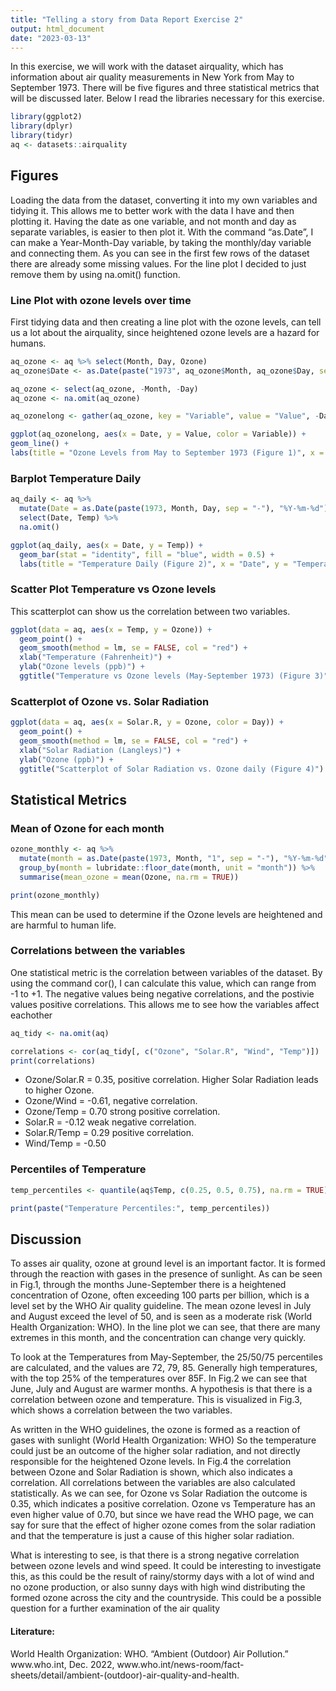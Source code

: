 ```yaml
---
title: "Telling a story from Data Report Exercise 2"
output: html_document
date: "2023-03-13"
---
```


In this exercise, we will work with the dataset airquality, which has information about air quality measurements in New York from May to September 1973.
There will be five figures and three statistical metrics that will be discussed later. Below I read the libraries necessary for this exercise.

```r
library(ggplot2)
library(dplyr)
library(tidyr)
aq <- datasets::airquality
```

## Figures

Loading the data from the dataset, converting it into my own variables and tidying it.
This allows me to better work with the data I have and then plotting it. 
Having the date as one variable, and not month and day as separate variables, is easier to then plot it. With the command "as.Date", I can make a Year-Month-Day variable, by taking the monthly/day variable and connecting them.
As you can see in the first few rows of the dataset there are already some missing values. For the line plot I decided to just remove them by using na.omit() function.


### Line Plot with ozone levels over time

First tidying data and then creating a line plot with the ozone levels, can tell us a lot about the airquality, since heightened ozone levels are a hazard for humans.
```r

aq_ozone <- aq %>% select(Month, Day, Ozone)
aq_ozone$Date <- as.Date(paste("1973", aq_ozone$Month, aq_ozone$Day, sep = "-"))

aq_ozone <- select(aq_ozone, -Month, -Day)
aq_ozone <- na.omit(aq_ozone)

aq_ozonelong <- gather(aq_ozone, key = "Variable", value = "Value", -Date)

ggplot(aq_ozonelong, aes(x = Date, y = Value, color = Variable)) + 
geom_line() +
labs(title = "Ozone Levels from May to September 1973 (Figure 1)", x = "Date", y = "Ozone Level (ppb)")
```


### Barplot Temperature Daily

```r
aq_daily <- aq %>%
  mutate(Date = as.Date(paste(1973, Month, Day, sep = "-"), "%Y-%m-%d")) %>%
  select(Date, Temp) %>%
  na.omit()

ggplot(aq_daily, aes(x = Date, y = Temp)) +
  geom_bar(stat = "identity", fill = "blue", width = 0.5) +
  labs(title = "Temperature Daily (Figure 2)", x = "Date", y = "Temperature (F)") 
```


### Scatter Plot Temperature vs Ozone levels

This scatterplot can show us the correlation between two variables.

```r
ggplot(data = aq, aes(x = Temp, y = Ozone)) +
  geom_point() +
  geom_smooth(method = lm, se = FALSE, col = "red") +
  xlab("Temperature (Fahrenheit)") +
  ylab("Ozone levels (ppb)") +
  ggtitle("Temperature vs Ozone levels (May-September 1973) (Figure 3)")
```

  
### Scatterplot of Ozone vs. Solar Radiation

```r
ggplot(data = aq, aes(x = Solar.R, y = Ozone, color = Day)) +
  geom_point() +
  geom_smooth(method = lm, se = FALSE, col = "red") +
  xlab("Solar Radiation (Langleys)") +
  ylab("Ozone (ppb)") +
  ggtitle("Scatterplot of Solar Radiation vs. Ozone daily (Figure 4)")
```



## Statistical Metrics

### Mean of Ozone for each month
```r
ozone_monthly <- aq %>%
  mutate(month = as.Date(paste(1973, Month, "1", sep = "-"), "%Y-%m-%d")) %>%
  group_by(month = lubridate::floor_date(month, unit = "month")) %>%
  summarise(mean_ozone = mean(Ozone, na.rm = TRUE))

print(ozone_monthly)
```


This mean can be used to determine if the Ozone levels are heightened and are harmful to human life.



### Correlations between the variables

One statistical metric is the correlation between variables of the dataset. By using the command cor(), I can calculate this value, which can range from -1 to +1. The negative values being negative correlations, and the postivie values positive correlations. This allows me to see how the variables affect eachother

```r
aq_tidy <- na.omit(aq)

correlations <- cor(aq_tidy[, c("Ozone", "Solar.R", "Wind", "Temp")])
print(correlations)
```

- Ozone/Solar.R = 0.35, positive correlation. Higher Solar Radiation leads to higher Ozone.
- Ozone/Wind = -0.61, negative correlation. 
- Ozone/Temp = 0.70 strong positive correlation. 
- Solar.R = -0.12 weak negative correlation.
- Solar.R/Temp = 0.29 positive correlation.
- Wind/Temp = -0.50 

### Percentiles of Temperature

```r
temp_percentiles <- quantile(aq$Temp, c(0.25, 0.5, 0.75), na.rm = TRUE)

print(paste("Temperature Percentiles:", temp_percentiles))
```


## Discussion

To asses air quality, ozone at ground level is an important factor. It is formed through the reaction with gases in the presence of sunlight. As can be seen in Fig.1, through the months June-September there is a heightened concentration of Ozone, often exceeding 100 parts per billion, which is a level set by the WHO Air quality guideline. The mean ozone levesl in July and August exceed the level of 50, and is seen as a moderate risk (World Health Organization: WHO). In the line plot we can see, that there are many extremes in this month, and the concentration can change very quickly.

To look at the Temperatures from May-September, the 25/50/75 percentiles are calculated, and the values are 72, 79, 85. Generally high temperatures, with the top 25% of the temperatures over 85F. In Fig.2 we can see that June, July and August are warmer months. A hypothesis is that there is a correlation between ozone and temperature. This is visualized in Fig.3, which shows a correlation between the two variables.

As written in the WHO guidelines, the  ozone is formed as a reaction of gases with sunlight (World Health Organization: WHO) So the temperature could just be an outcome of the higher solar radiation, and not directly responsible for the heightened Ozone levels. In Fig.4 the correlation between Ozone and Solar Radiation is shown, which also indicates a correlation.
All correlations between the variables are also calculated statistically. As we can see, for Ozone vs Solar Radiation the outcome is 0.35, which indicates a positive correlation. Ozone vs Temperature has an even higher value of 0.70, but since we have read the WHO page, we can say for sure that the effect of higher ozone comes from the solar radiation and that the temperature is just a cause of this higher solar radiation.

What is interesting to see, is that there is a strong negative correlation between ozone levels and wind speed. It could be interesting to investigate this, as this could be the result of rainy/stormy days with a lot of wind and no ozone production, or also sunny days with high wind distributing the formed ozone across the city and the countryside. This could be a possible question for a further examination of the air quality 

#### Literature:

World Health Organization: WHO. “Ambient (Outdoor) Air Pollution.” www.who.int, Dec. 2022, www.who.int/news-room/fact-sheets/detail/ambient-(outdoor)-air-quality-and-health.
